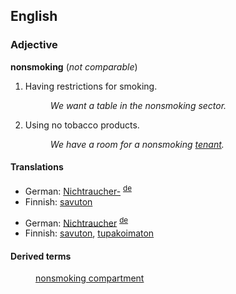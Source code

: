 ==English==

===Adjective===
'''nonsmoking''' (''not comparable'')

# Having restrictions for smoking.
#:''We want a table in the nonsmoking sector.''
# Using no tobacco products.
#:''We have a room for a nonsmoking [[tenant]].''

====Translations====
{{trans-top|having restrictions for smoking}}
*German: [[Nichtraucher-]] <sup>[[:de:Nichtraucher-|de]]</sup>
*Finnish: [[savuton]]
{{trans-bottom}}

{{trans-top|not using tobacco}}
*German: [[Nichtraucher]] <sup>[[:de:Nichtraucher|de]]</sup>
*Finnish: [[savuton]], [[tupakoimaton]]
{{trans-bottom}}

====Derived terms====
:[[nonsmoking compartment]]